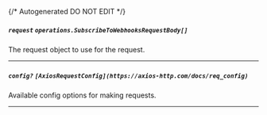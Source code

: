 {/* Autogenerated DO NOT EDIT  */}

##### `request` *`operations.SubscribeToWebhooksRequestBody[]`*
The request object to use for the request.
<Collapsible>
    <SubscribeToWebhooksRequestBody/>
</Collapsible>

---
##### `config?` *`[AxiosRequestConfig](https://axios-http.com/docs/req_config)`*
Available config options for making requests.

---
